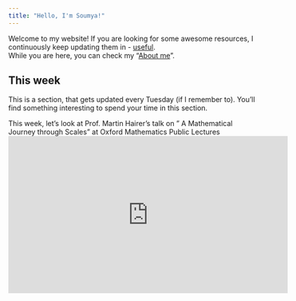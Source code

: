 ```yaml
---
title: "Hello, I'm Soumya!"
---
```


Welcome to my website! If you are looking for some awesome resources, I continuously keep updating them in - [useful](useful.qmd).  
While you are here, you can check my "[About me](about.qmd)".  

## This week
This is a section, that gets updated every Tuesday (if I remember to). You'll find something interesting to spend your time in this section.  

This week, let's look at Prof. Martin Hairer's talk on " A Mathematical Journey through Scales" at Oxford Mathematics Public Lectures  
<iframe width="560" height="315" src="https://www.youtube.com/embed/TOY52LF_ZTA" frameborder="0" allowfullscreen></iframe>

